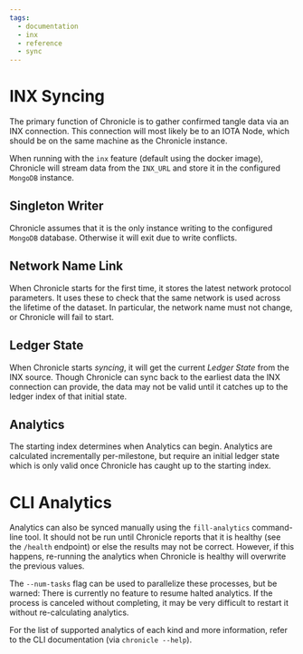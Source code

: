 ```yaml
---
tags:
  - documentation
  - inx
  - reference
  - sync
---
```


# INX Syncing

The primary function of Chronicle is to gather confirmed tangle data via an INX connection. This connection will most likely be to an IOTA Node, which should be on the same machine as the Chronicle instance.

When running with the `inx` feature (default using the docker image), Chronicle will stream data from the `INX_URL` and store it in the configured `MongoDB` instance.

## Singleton Writer

Chronicle assumes that it is the only instance writing to the configured `MongoDB` database. Otherwise it will exit due to write conflicts.

## Network Name Link

When Chronicle starts for the first time, it stores the latest network protocol parameters. It uses these to check that the same network is used across the lifetime of the dataset. In particular, the network name must not change, or Chronicle will fail to start.

## Ledger State

When Chronicle starts _syncing_, it will get the current _Ledger State_ from the INX source. Though Chronicle can sync back to the earliest data the INX connection can provide, the data may not be valid until it catches up to the ledger index of that initial state.

## Analytics

The starting index determines when Analytics can begin. Analytics are calculated incrementally per-milestone, but require an initial ledger state which is only valid once Chronicle has caught up to the starting index.

# CLI Analytics

Analytics can also be synced manually using the `fill-analytics` command-line tool. It should not be run until Chronicle reports that it is healthy (see the `/health` endpoint) or else the results may not be correct. However, if this happens, re-running the analytics when Chronicle is healthy will overwrite the previous values.

The `--num-tasks` flag can be used to parallelize these processes, but be warned: There is currently no feature to resume halted analytics. If the process is canceled without completing, it may be very difficult to restart it without re-calculating analytics.

For the list of supported analytics of each kind and more information, refer to the CLI documentation (via `chronicle --help`).
